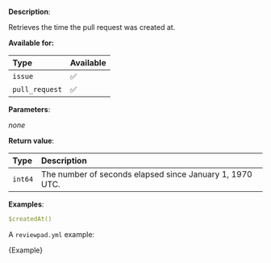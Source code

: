 
**Description**:

Retrieves the time the pull request was created at.

**Available for:**

| Type           | Available |
| :------------- | :-------- |
| `issue`        | ✅        |
| `pull_request` | ✅        |

**Parameters**:

_none_

**Return value**:

| Type    | Description                                              |
| :------ | :------------------------------------------------------- |
| `int64` | The number of seconds elapsed since January 1, 1970 UTC. |

**Examples**:

```yml
$createdAt()
```

A `reviewpad.yml` example:

<CodeBlock language="yml">{Example}</CodeBlock>
